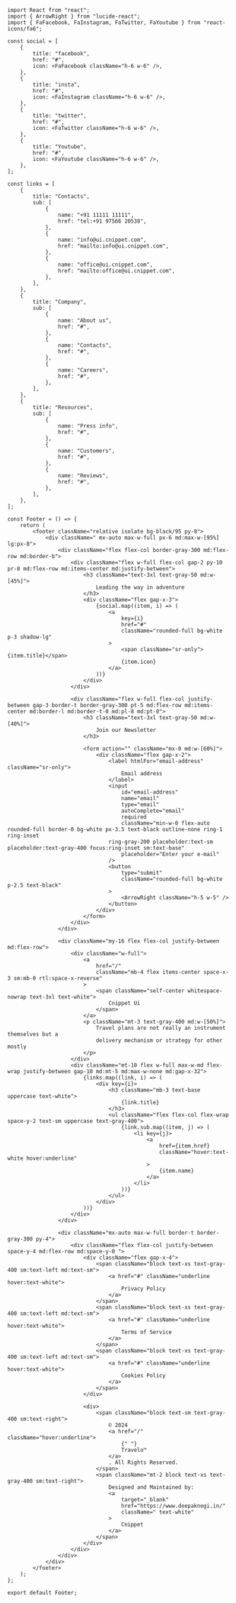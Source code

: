 ```tsx
import React from "react";
import { ArrowRight } from "lucide-react";
import { FaFacebook, FaInstagram, FaTwitter, FaYoutube } from "react-icons/fa6";

const social = [
    {
        title: "facebook",
        href: "#",
        icon: <FaFacebook className="h-6 w-6" />,
    },
    {
        title: "insta",
        href: "#",
        icon: <FaInstagram className="h-6 w-6" />,
    },
    {
        title: "twitter",
        href: "#",
        icon: <FaTwitter className="h-6 w-6" />,
    },
    {
        title: "Youtube",
        href: "#",
        icon: <FaYoutube className="h-6 w-6" />,
    },
];

const links = [
    {
        title: "Contacts",
        sub: [
            {
                name: "+91 11111 11111",
                href: "tel:+91 97566 20538",
            },
            {
                name: "info@ui.cnippet.com",
                href: "mailto:info@ui.cnippet.com",
            },
            {
                name: "office@ui.cnippet.com",
                href: "mailto:office@ui.cnippet.com",
            },
        ],
    },
    {
        title: "Company",
        sub: [
            {
                name: "About us",
                href: "#",
            },
            {
                name: "Contacts",
                href: "#",
            },
            {
                name: "Careers",
                href: "#",
            },
        ],
    },
    {
        title: "Resources",
        sub: [
            {
                name: "Press info",
                href: "#",
            },
            {
                name: "Customers",
                href: "#",
            },
            {
                name: "Reviews",
                href: "#",
            },
        ],
    },
];

const Footer = () => {
    return (
        <footer className="relative isolate bg-black/95 py-8">
            <div className=" mx-auto max-w-full px-6 md:max-w-[95%] lg:px-8">
                <div className="flex flex-col border-gray-300 md:flex-row md:border-b">
                    <div className="flex w-full flex-col gap-2 py-10 pr-8 md:flex-row md:items-center md:justify-between">
                        <h3 className="text-3xl text-gray-50 md:w-[45%]">
                            Leading the way in adventure
                        </h3>
                        <div className="flex gap-x-3">
                            {social.map((item, i) => (
                                <a
                                    key={i}
                                    href="#"
                                    className="rounded-full bg-white p-3 shadow-lg"
                                >
                                    <span className="sr-only">{item.title}</span>
                                    {item.icon}
                                </a>
                            ))}
                        </div>
                    </div>

                    <div className="flex w-full flex-col justify-between gap-3 border-t border-gray-300 pt-5 md:flex-row md:items-center md:border-l md:border-t-0 md:pl-8 md:pt-0">
                        <h3 className="text-3xl text-gray-50 md:w-[40%]">
                            Join our Newsletter
                        </h3>

                        <form action="" className="mx-0 md:w-[60%]">
                            <div className="flex gap-x-2">
                                <label htmlFor="email-address" className="sr-only">
                                    Email address
                                </label>
                                <input
                                    id="email-address"
                                    name="email"
                                    type="email"
                                    autoComplete="email"
                                    required
                                    className="min-w-0 flex-auto rounded-full border-0 bg-white px-3.5 text-black outline-none ring-1 ring-inset  
                                ring-gray-200 placeholder:text-sm placeholder:text-gray-400 focus:ring-inset sm:text-base"
                                    placeholder="Enter your e-mail"
                                />
                                <button
                                    type="submit"
                                    className="rounded-full bg-white p-2.5 text-black"
                                >
                                    <ArrowRight className="h-5 w-5" />
                                </button>
                            </div>
                        </form>
                    </div>
                </div>

                <div className="my-16 flex flex-col justify-between md:flex-row">
                    <div className="w-full">
                        <a
                            href="/"
                            className="mb-4 flex items-center space-x-3 sm:mb-0 rtl:space-x-reverse"
                        >
                            <span className="self-center whitespace-nowrap text-3xl text-white">
                                Cnippet Ui
                            </span>
                        </a>
                        <p className="mt-3 text-gray-400 md:w-[50%]">
                            Travel plans are not really an instrument themselves but a
                            delivery mechanism or strategy for other mostly
                        </p>
                    </div>
                    <div className="mt-10 flex w-full max-w-md flex-wrap justify-between gap-10 md:mt-5 md:max-w-none md:gap-x-32">
                        {links.map((link, i) => (
                            <div key={i}>
                                <h3 className="mb-3 text-base uppercase text-white">
                                    {link.title}
                                </h3>
                                <ul className="flex flex-col flex-wrap space-y-2 text-sm uppercase text-gray-400">
                                    {link.sub.map((item, j) => (
                                        <li key={j}>
                                            <a
                                                href={item.href}
                                                className="hover:text-white hover:underline"
                                            >
                                                {item.name}
                                            </a>
                                        </li>
                                    ))}
                                </ul>
                            </div>
                        ))}
                    </div>
                </div>

                <div className="mx-auto max-w-full border-t border-gray-300 py-4">
                    <div className="flex flex-col justify-between space-y-4 md:flex-row md:space-y-0 ">
                        <div className="flex gap-x-4">
                            <span className="block text-xs text-gray-400 sm:text-left md:text-sm">
                                <a href="#" className="underline hover:text-white">
                                    Privacy Policy
                                </a>
                            </span>
                            <span className="block text-xs text-gray-400 sm:text-left md:text-sm">
                                <a href="#" className="underline hover:text-white">
                                    Terms of Service
                                </a>
                            </span>
                            <span className="block text-xs text-gray-400 sm:text-left md:text-sm">
                                <a href="#" className="underline hover:text-white">
                                    Cookies Policy
                                </a>
                            </span>
                        </div>

                        <div>
                            <span className="block text-sm text-gray-400 sm:text-right">
                                © 2024
                                <a href="/" className="hover:underline">
                                    {" "}
                                    Travelo™
                                </a>
                                . All Rights Reserved.
                            </span>
                            <span className="mt-2 block text-xs text-gray-400 sm:text-right">
                                Designed and Maintained by:
                                <a
                                    target="_blank"
                                    href="https://www.deepaknegi.in/"
                                    className=" text-white"
                                >
                                    Cnippet
                                </a>
                            </span>
                        </div>
                    </div>
                </div>
            </div>
        </footer>
    );
};

export default Footer;
```